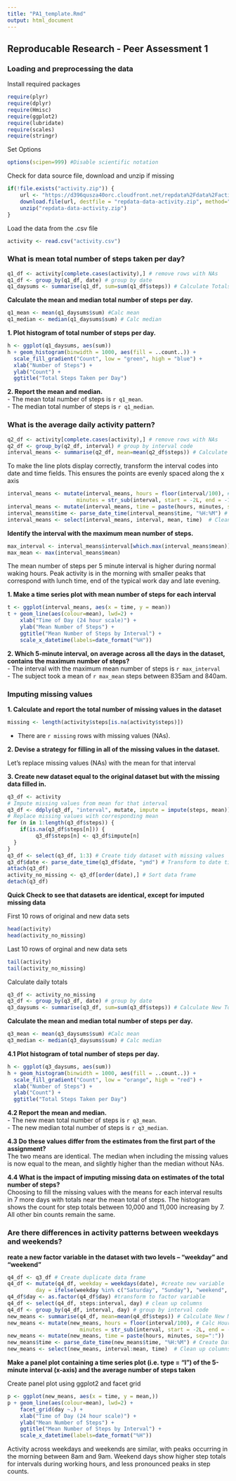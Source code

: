 ```yaml
---
title: "PA1_template.Rmd"
output: html_document
---
```


## Reproducable Research - Peer Assessment 1

### Loading and preprocessing the data 

Install required packages

```r
require(plyr)
require(dplyr)
require(Hmisc)
require(ggplot2)
require(lubridate)
require(scales)
require(stringr)
```

Set Options
```r
options(scipen=999) #Disable scientific notation
```

Check for data source file, download and unzip if missing
```r
if(!file.exists("activity.zip")) {
    url <- "https://d396qusza40orc.cloudfront.net/repdata%2Fdata%2Factivity.zip"
    download.file(url, destfile = "repdata-data-activity.zip", method="curl")
    unzip("repdata-data-activity.zip")
}
```

Load the data from the .csv file
```r
activity <- read.csv("activity.csv")
```

### What is mean total number of steps taken per day?
```r
q1_df <- activity[complete.cases(activity),] # remove rows with NAs
q1_df <- group_by(q1_df, date) # group by date
q1_daysums <- summarise(q1_df, sum=sum(q1_df$steps)) # Calculate Totals
```

**Calculate the mean and median total number of steps per day.**
```r
q1_mean <- mean(q1_daysums$sum) #Calc mean
q1_median <- median(q1_daysums$sum) # Calc median
```

**1. Plot histogram of total number of steps per day.** 
```r
h <- ggplot(q1_daysums, aes(sum)) 
h + geom_histogram(binwidth = 1000, aes(fill = ..count..)) +
  scale_fill_gradient("Count", low = "green", high = "blue") +
  xlab("Number of Steps") +
  ylab("Count") +
  ggtitle("Total Steps Taken per Day")
```

**2. Report the mean and median.**  
 - The mean total number of steps is `r q1_mean`.  
 - The median total number of steps is `r q1_median`.

### What is the average daily activity pattern?

```r
q2_df <- activity[complete.cases(activity),] # remove rows with NAs
q2_df <- group_by(q2_df, interval) # group by interval code
interval_means <- summarise(q2_df, mean=mean(q2_df$steps)) # Calculate Means
```

To make the line plots display correctly, transform the interval codes into  
date and time fields. This ensures the points are evenly spaced along the x axis
```r
interval_means <- mutate(interval_means, hours = floor(interval/100), # Hours, Minutes
                      minutes = str_sub(interval, start = -2L, end = -1L))
interval_means <- mutate(interval_means, time = paste(hours, minutes, sep=":")) 
interval_means$time <- parse_date_time(interval_means$time, "%H:%M") # Create Date Time
interval_means <- select(interval_means, interval, mean, time)  # Clean up columns
```

**Identify the interval with the maximum mean number of steps.**
```r
max_interval <- interval_means$interval[which.max(interval_means$mean)]
max_mean <- max(interval_means$mean)
```

The mean number of steps per 5 minute interval is higher during normal waking hours. Peak activity is in the morning with smaller peaks that correspond with lunch time, end of the typical work day and late evening. 

**1. Make a time series plot with mean number of steps for each interval**
```r
t <- ggplot(interval_means, aes(x = time, y = mean))
t + geom_line(aes(colour=mean), lwd=2) + 
    xlab("Time of Day (24 hour scale)") + 
    ylab("Mean Number of Steps") +
    ggtitle("Mean Number of Steps by Interval") +
    scale_x_datetime(labels=date_format("%H"))
```

**2. Which 5-minute interval, on average across all the days in the dataset,**  
**contains the maximum number of steps?**  
 - The interval with the maximum mean number of steps is `r max_interval`  
 - The subject took a mean of `r max_mean` steps between 835am and 840am. 

### Imputing missing values

**1. Calculate and report the total number of missing values in the dataset**
```r
missing <- length(activity$steps[is.na(activity$steps)])
```
 - There are `r missing` rows with missing values (NAs). 

**2. Devise a strategy for filling in all of the missing values in the dataset.**  

Let's replace missing values (NAs) with the mean for that interval

**3. Create new dataset equal to the original dataset but with the missing data filled in.**

```r
q3_df <- activity
# Impute missing values from mean for that interval
q3_df <- ddply(q3_df, "interval", mutate, impute = impute(steps, mean))
# Replace missing values with corresponding mean
for (n in 1:length(q3_df$steps)) {
    if(is.na(q3_df$steps[n])) {
         q3_df$steps[n] <- q3_df$impute[n]
  }
}
q3_df <- select(q3_df, 1:3) # Create tidy dataset with missing values
q3_df$date <- parse_date_time(q3_df$date, "ymd") # Transform to date time
attach(q3_df)
activity_no_missing <- q3_df[order(date),] # Sort data frame
detach(q3_df)
```
**Quick Check to see that datasets are identical, except for imputed missing data**  

First 10 rows of original and new data sets
```r
head(activity)
head(activity_no_missing)
```

Last 10 rows of orginal and new data sets
```r
tail(activity)
tail(activity_no_missing)
```

Calculate daily totals
```r
q3_df <- activity_no_missing
q3_df <- group_by(q3_df, date) # group by date
q3_daysums <- summarise(q3_df, sum=sum(q3_df$steps)) # Calculate New Totals
```

**Calculate the mean and median total number of steps per day.**
```r
q3_mean <- mean(q3_daysums$sum) #Calc mean
q3_median <- median(q3_daysums$sum) # Calc median
```

**4.1 Plot histogram of total number of steps per day.**
```r
h <- ggplot(q3_daysums, aes(sum)) 
h + geom_histogram(binwidth = 1000, aes(fill = ..count..)) +
  scale_fill_gradient("Count", low = "orange", high = "red") +
  xlab("Number of Steps") +
  ylab("Count") +
  ggtitle("Total Steps Taken per Day")
```

**4.2 Report the mean and median.**  
 - The new mean total number of steps is `r q3_mean`.  
 - The new median total number of steps is `r q3_median`.
 
 **4.3 Do these values differ from the estimates from the first part of the assignment?**  
 The two means are identical. The median when including the missing values is now equal to the mean, and slightly higher than the median without NAs. 
 
 **4.4 What is the impact of imputing missing data on  estimates of the total number of steps?**  
 Choosing to fill the missing values with the means for each interval results in 7 more days with totals near the mean total of steps. The histogram shows the count for step totals between 10,000 and 11,000 increasing by 7. All other bin counts remain the same.

### Are there differences in activity patterns between weekdays and weekends?

**reate a new factor variable in the dataset with two levels – “weekday” and “weekend”**
```r
q4_df <- q3_df # Create duplicate data frame
q4_df <- mutate(q4_df, weekday = weekdays(date), #create new variable
         day = ifelse(weekday %in% c("Saturday", "Sunday"), "weekend", "weekday"))
q4_df$day <- as.factor(q4_df$day) #transform to factor variable
q4_df <- select(q4_df, steps:interval, day) # clean up columns
q4_df <- group_by(q4_df, interval, day) # group by interval code
new_means <- summarise(q4_df, mean=mean(q4_df$steps)) # Calculate New Means
new_means <- mutate(new_means, hours = floor(interval/100), # Calc Hours, Minutes
                       minutes = str_sub(interval, start = -2L, end = -1L))
new_means <- mutate(new_means, time = paste(hours, minutes, sep=":")) 
new_means$time <- parse_date_time(new_means$time, "%H:%M") # Create Date Time column
new_means <- select(new_means, interval:mean, time)  # Clean up columns
```

**Make a panel plot containing a time series plot (i.e. type = "l") of the 5-minute interval (x-axis) and the average number of steps taken**

Create panel plot using ggplot2 and facet grid
```r
p <- ggplot(new_means, aes(x = time, y = mean,))
p + geom_line(aes(colour=mean), lwd=2) + 
    facet_grid(day ~.) +
    xlab("Time of Day (24 hour scale)") + 
    ylab("Mean Number of Steps") +
    ggtitle("Mean Number of Steps by Interval") +
    scale_x_datetime(labels=date_format("%H"))
```

Activity across weekdays and weekends are similar, with peaks occurring in the morning between 8am and 9am. Weekend days show higher step totals for intervals during working hours, and less pronounced peaks in step counts. 

